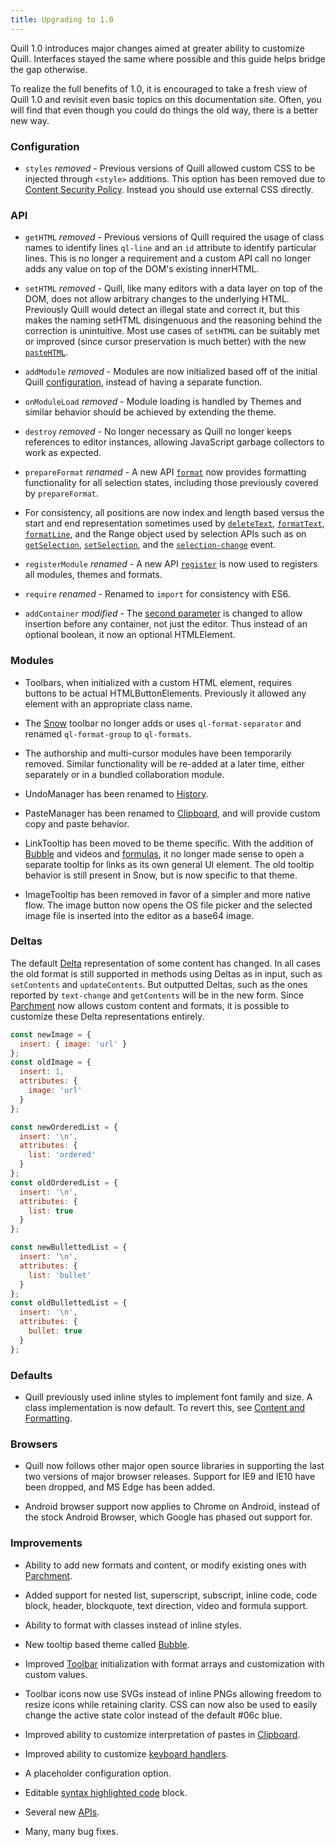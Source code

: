```yaml
---
title: Upgrading to 1.0
---
```


Quill 1.0 introduces major changes aimed at greater ability to customize Quill. Interfaces stayed the same where possible and this guide helps bridge the gap otherwise.

To realize the full benefits of 1.0, it is encouraged to take a fresh view of Quill 1.0 and revisit even basic topics on this documentation site. Often, you will find that even though you could do things the old way, there is a better new way.

### Configuration

- `styles` *removed* - Previous versions of Quill allowed custom CSS to be injected through `<style>` additions. This option has been removed due to [Content Security Policy](https://developers.google.com/web/fundamentals/security/csp/). Instead you should use external CSS directly.

### API

- `getHTML` *removed* - Previous versions of Quill required the usage of class names to identify lines `ql-line` and an `id` attribute to identify particular lines. This is no longer a requirement and a custom API call no longer adds any value on top of the DOM's existing innerHTML.

- `setHTML` *removed* - Quill, like many editors with a data layer on top of the DOM, does not allow arbitrary changes to the underlying HTML. Previously Quill would detect an illegal state and correct it, but this makes the naming setHTML disingenuous and the reasoning behind the correction is unintuitive. Most use cases of `setHTML` can be suitably met or improved (since cursor preservation is much better) with the new [`pasteHTML`](/docs/api/#pastehtml).

- `addModule` *removed* - Modules are now initialized based off of the initial Quill [configuration](/docs/configuration/), instead of having a separate function.

- `onModuleLoad` *removed* - Module loading is handled by Themes and similar behavior should be achieved by extending the theme.

- `destroy` *removed* - No longer necessary as Quill no longer keeps references to editor instances, allowing JavaScript garbage collectors to work as expected.

- `prepareFormat` *renamed* - A new API [`format`](/docs/api/#format) now provides formatting functionality for all selection states, including those previously covered by `prepareFormat`.

- For consistency, all positions are now index and length based versus the start and end representation sometimes used by [`deleteText`](/docs/api/#deletetext), [`formatText`](/docs/api/#formattext), [`formatLine`](/docs/api/#formatline), and the Range object used by selection APIs such as on [`getSelection`](/docs/api/#getselection), [`setSelection`](/docs/api/#setselection), and the [`selection-change`](/docs/api/#selection-change) event.

- `registerModule` *renamed* - A new API [`register`](/docs/api/#register) is now used to registers all modules, themes and formats.

- `require` *renamed* - Renamed to `import` for consistency with ES6.

- `addContainer` *modified* - The [second parameter](/docs/api/#addcontainer) is changed to allow insertion before any container, not just the editor. Thus instead of an optional boolean, it now an optional HTMLElement.


### Modules

- Toolbars, when initialized with a custom HTML element, requires buttons to be actual HTMLButtonElements. Previously it allowed any element with an appropriate class name.

- The [Snow](/docs/themes/#snow/) toolbar no longer adds or uses `ql-format-separator` and renamed `ql-format-group` to `ql-formats`.

- The authorship and multi-cursor modules have been temporarily removed. Similar functionality will be re-added at a later time, either separately or in a bundled collaboration module.

- UndoManager has been renamed to [History](/docs/modules/history/).

- PasteManager has been renamed to [Clipboard](/docs/modules/clipboard/), and will provide custom copy and paste behavior.

- LinkTooltip has been moved to be theme specific. With the addition of [Bubble](/docs/themes/#bubble) and videos and [formulas](/docs/modules/formula/), it no longer made sense to open a separate tooltip for links as its own general UI element. The old tooltip behavior is still present in Snow, but is now specific to that theme.

- ImageTooltip has been removed in favor of a simpler and more native flow. The image button now opens the OS file picker and the selected image file is inserted into the editor as a base64 image.


### Deltas

The default [Delta](/docs/delta/) representation of some content has changed. In all cases the old format is still supported in methods using Deltas as in input, such as `setContents` and `updateContents`. But outputted Deltas, such as the ones reported by `text-change` and `getContents` will be in the new form. Since [Parchment](https://github.com/quilljs/parchment) now allows custom content and formats, it is possible to customize these Delta representations entirely.

```javascript
const newImage = {
  insert: { image: 'url' }
};
const oldImage = {
  insert: 1,
  attributes: {
    image: 'url'
  }
};

const newOrderedList = {
  insert: '\n',
  attributes: {
    list: 'ordered'
  }
};
const oldOrderedList = {
  insert: '\n',
  attributes: {
    list: true
  }
};

const newBullettedList = {
  insert: '\n',
  attributes: {
    list: 'bullet'
  }
};
const oldBullettedList = {
  insert: '\n',
  attributes: {
    bullet: true
  }
};

```

### Defaults

- Quill previously used inline styles to implement font family and size. A class implementation is now default. To revert this, see [Content and Formatting](/guides/how-to-customize-quill/#content-and-formatting).

### Browsers

- Quill now follows other major open source libraries in supporting the last two versions of major browser releases. Support for IE9 and IE10 have been dropped, and MS Edge has been added.

- Android browser support now applies to Chrome on Android, instead of the stock Android Browser, which Google has phased out support for.


### Improvements

- Ability to add new formats and content, or modify existing ones with [Parchment](https://github.com/quilljs/parchment/).

- Added support for nested list, superscript, subscript, inline code, code block, header, blockquote, text direction, video and formula support.

- Ability to format with classes instead of inline styles.

- New tooltip based theme called [Bubble](/docs/themes/#bubble/).

- Improved [Toolbar](/docs/modules/toolbar/) initialization with format arrays and customization with custom values.

- Toolbar icons now use SVGs instead of inline PNGs allowing freedom to resize icons while retaining clarity. CSS can now also be used to easily change the active state color instead of the default #06c blue.

- Improved ability to customize interpretation of pastes in [Clipboard](/docs/modules/clipboard/).

- Improved ability to customize [keyboard handlers](/docs/modules/keyboard/).

- A placeholder configuration option.

- Editable [syntax highlighted code](/docs/modules/syntax/) block.

- Several new [APIs](/docs/api/).

- Many, many bug fixes.

